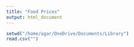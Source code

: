 ```yaml
---
title: "Food Prices"
output: html_document
---
```


```r
setwd("/home/agar/OneDrive/Documents/Library")
read.csv("")

```